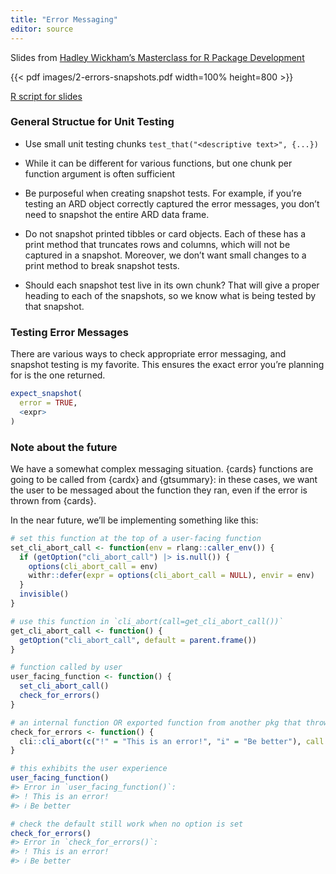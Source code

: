 ```yaml
---
title: "Error Messaging"
editor: source
---
```


Slides from [Hadley Wickham's Masterclass for R Package Development](https://github.com/posit-conf-2023/pkg-dev-masterclass)

{{< pdf images/2-errors-snapshots.pdf width=100% height=800 >}}

[R script for slides](https://raw.githubusercontent.com/ddsjoberg/ARD-onboarding/main/05-cli-conditions.R)


### General Structue for Unit Testing

- Use small unit testing chunks `test_that("<descriptive text>", {...})`

- While it can be different for various functions, but one chunk per function argument is often sufficient

- Be purposeful when creating snapshot tests. For example, if you're testing an ARD object correctly captured the error messages, you don't need to snapshot the entire ARD data frame.

- Do not snapshot printed tibbles or card objects. Each of these has a print method that truncates rows and columns, which will not be captured in a snapshot. Moreover, we don't want small changes to a print method to break snapshot tests.

- Should each snapshot test live in its own chunk? That will give a proper heading to each of the snapshots, so we know what is being tested by that snapshot.

### Testing Error Messages

There are various ways to check appropriate error messaging, and snapshot testing is my favorite.
This ensures the exact error you're planning for is the one returned.

```r
expect_snapshot(
  error = TRUE, 
  <expr>
)
```

### Note about the future

We have a somewhat complex messaging situation. {cards} functions are going to be called from {cardx} and {gtsummary}: in these cases, we want the user to be messaged about the function they ran, even if the error is thrown from {cards}.

In the near future, we'll be implementing something like this:

``` r
# set this function at the top of a user-facing function
set_cli_abort_call <- function(env = rlang::caller_env()) {
  if (getOption("cli_abort_call") |> is.null()) {
    options(cli_abort_call = env)
    withr::defer(expr = options(cli_abort_call = NULL), envir = env)
  }
  invisible()
}

# use this function in `cli_abort(call=get_cli_abort_call())`
get_cli_abort_call <- function() {
  getOption("cli_abort_call", default = parent.frame())
}

# function called by user
user_facing_function <- function() {
  set_cli_abort_call()
  check_for_errors()
}

# an internal function OR exported function from another pkg that throws the error
check_for_errors <- function() {
  cli::cli_abort(c("!" = "This is an error!", "i" = "Be better"), call = get_cli_abort_call())
}

# this exhibits the user experience
user_facing_function()
#> Error in `user_facing_function()`:
#> ! This is an error!
#> ℹ Be better

# check the default still work when no option is set
check_for_errors()
#> Error in `check_for_errors()`:
#> ! This is an error!
#> ℹ Be better
```
